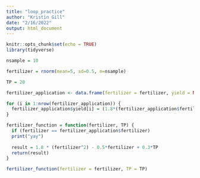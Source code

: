 ```yaml
---
title: "loop_practice"
author: "Kristin Gill"
date: "2/16/2022"
output: html_document
---
```


```r
knitr::opts_chunk$set(echo = TRUE)
library(tidyverse)
```

```r
nsample = 10

fertilizer = rnorm(mean=5, sd=0.5, n=nsample)

TP = 20

fertilizer_application <- data.frame(fertilizer = fertilizer, yield = NA)
```

```r
for (i in 1:nrow(fertilizer_application)) {
  fertilizer_application$yield[i] = (1.8*(fertilizer_application$fertilizer[i]^2) - (0.5*fertilizer_application$fertilizer[i]) + (0.3*TP))
}
```

```r
fertilizer_function = function(fertilizer, TP) {
  if (fertilizer == fertilizer_application$fertilizer)
  print("yay")
  
  result = 1.8 * (fertilizer^2) - 0.5*fertilizer + 0.3*TP
  return(result)
}

fertilizer_function(fertilizer = fertilizer, TP = TP)
```

